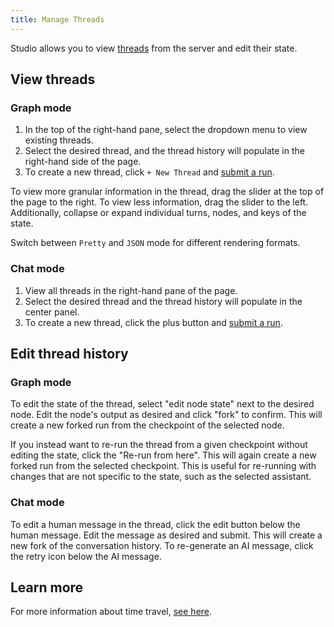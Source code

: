 ```yaml
---
title: Manage Threads
---
```

Studio allows you to view [threads](https://langchain-ai.github.io/langgraph/concepts/persistence/#threads) from the server and edit their state.

## View threads

### Graph mode

1. In the top of the right-hand pane, select the dropdown menu to view existing threads.
2. Select the desired thread, and the thread history will populate in the right-hand side of the page.
3. To create a new thread, click `+ New Thread` and [submit a run](invoke_studio#graph-mode).

To view more granular information in the thread, drag the slider at the top of the page to the right. To view less information, drag the slider to the left. Additionally, collapse or expand individual turns, nodes, and keys of the state.

Switch between `Pretty` and `JSON` mode for different rendering formats.

### Chat mode

1. View all threads in the right-hand pane of the page.
2. Select the desired thread and the thread history will populate in the center panel.
3. To create a new thread, click the plus button and [submit a run](invoke_studio#chat-mode).

## Edit thread history

### Graph mode

To edit the state of the thread, select "edit node state" next to the desired node. Edit the node's output as desired and click "fork" to confirm. This will create a new forked run from the checkpoint of the selected node.

If you instead want to re-run the thread from a given checkpoint without editing the state, click the "Re-run from here". This will again create a new forked run from the selected checkpoint. This is useful for re-running with changes that are not specific to the state, such as the selected assistant.

### Chat mode

To edit a human message in the thread, click the edit button below the human message. Edit the message as desired and submit. This will create a new fork of the conversation history. To re-generate an AI message, click the retry icon below the AI message.

## Learn more

For more information about time travel, [see here](time-travel).

